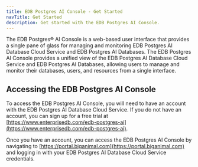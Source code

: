 ```yaml
---
title: EDB Postgres AI Console - Get Started
navTitle: Get Started
description: Get started with the EDB Postgres AI Console.
---
```


The EDB Postgres® AI Console is a web-based user interface that provides a single pane of glass for managing and monitoring EDB Postgres AI Database Cloud Service and EDB Postgres AI Databases. The EDB Postgres AI Console provides a unified view of the EDB Postgres AI Database Cloud Service and EDB Postgres AI Databases, allowing users to manage and monitor their databases, users, and resources from a single interface.

## Accessing the EDB Postgres AI Console

To access the EDB Postgres AI Console, you will need to have an account with the EDB Postgres AI Database Cloud Service. If you do not have an account, you can sign up for a free trial at [https://www.enterprisedb.com/edb-postgres-ai](https://www.enterprisedb.com/edb-postgres-ai).

Once you have an account, you can access the EDB Postgres AI Console by navigating to [https://portal.biganimal.com](https://portal.biganimal.com) and logging in with your EDB Postgres AI Database Cloud Service credentials.
